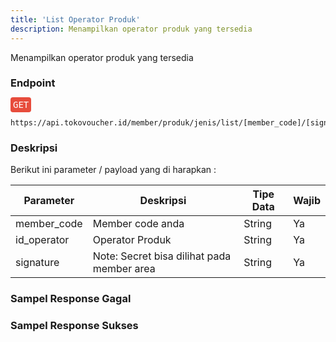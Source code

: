 ```yaml
---
title: 'List Operator Produk'
description: Menampilkan operator produk yang tersedia
---
```



Menampilkan operator produk yang tersedia

### Endpoint
<div style="font-family:monospace;margin-bottom:12px;">
<span style="color:white;background:#e74c3c;border-radius: 4px;padding: 4px;">GET</span>
</div>

```
https://api.tokovoucher.id/member/produk/jenis/list/[member_code]/[signature]/[id_operator]
```

### Deskripsi
Berikut ini parameter / payload yang di harapkan :


| Parameter   | Deskripsi                                                                                                              | Tipe Data | Wajib |
|-------------|------------------------------------------------------------------------------------------------------------------------|-----------|-------|
| member_code | Member code anda                                                                                                       | String    | Ya    |
| id_operator | Operator Produk                                                                                                       | String    | Ya    |
| signature   |  Note: Secret bisa dilihat pada member area | String    | Ya    |

### Sampel Response Gagal

### Sampel Response Sukses
